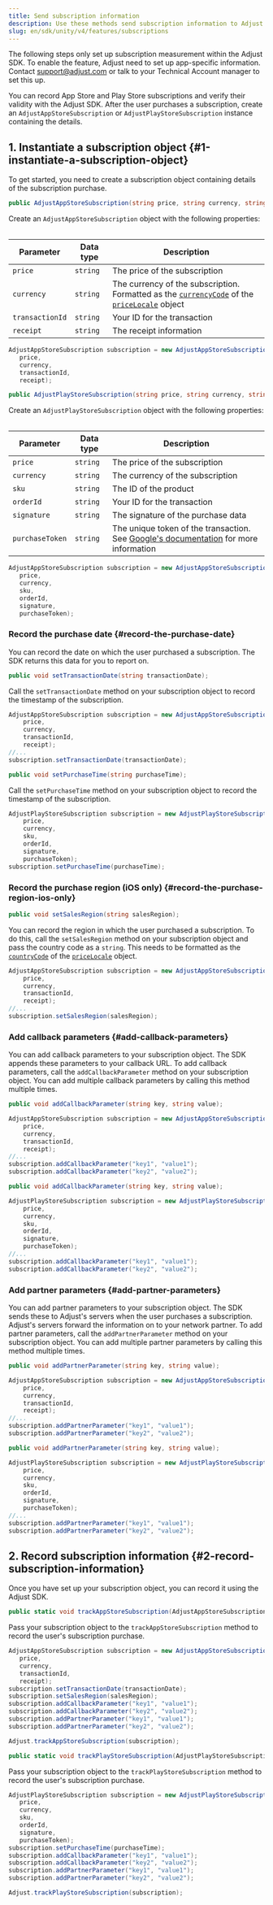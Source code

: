 ```yaml
---
title: Send subscription information
description: Use these methods send subscription information to Adjust.
slug: en/sdk/unity/v4/features/subscriptions
---
```


<Callout type="important">

The following steps only set up subscription measurement within the Adjust SDK. To enable the feature, Adjust need to set up app-specific information. Contact support@adjust.com or talk to your Technical Account manager to set this up.

</Callout>

You can record App Store and Play Store subscriptions and verify their validity with the Adjust SDK. After the user purchases a subscription, create an `AdjustAppStoreSubscription` or `AdjustPlayStoreSubscription` instance containing the details.

## 1. Instantiate a subscription object {#1-instantiate-a-subscription-object}

To get started, you need to create a subscription object containing details of the subscription purchase.

<Tabs>
<Tab title="App Store" sync="appstore" icon="PlatformIos">

<CodeBlock title="Method signature">

```cs
public AdjustAppStoreSubscription(string price, string currency, string transactionId, string receipt)
```

</CodeBlock>

Create an `AdjustAppStoreSubscription` object with the following properties:

<Table>

| Parameter       | Data type | Description                                                                                                                                                                                                                                                                                         |
| --------------- | --------- | --------------------------------------------------------------------------------------------------------------------------------------------------------------------------------------------------------------------------------------------------------------------------------------------------- |
| `price`         | `string`  | The price of the subscription                                                                                                                                                                                                                                                                       |
| `currency`      | `string`  | The currency of the subscription. Formatted as the [`currencyCode`](https://developer.apple.com/documentation/foundation/nslocale/1642836-currencycode?language=objc) of the [`priceLocale`](https://developer.apple.com/documentation/storekit/skproduct/1506145-pricelocale?language=objc) object |
| `transactionId` | `string`  | Your ID for the transaction                                                                                                                                                                                                                                                                         |
| `receipt`       | `string`  | The receipt information                                                                                                                                                                                                                                                                             |

</Table>

```cs
AdjustAppStoreSubscription subscription = new AdjustAppStoreSubscription(
   price,
   currency,
   transactionId,
   receipt);
```

</Tab>
<Tab title="Play Store" sync="playstore" icon="PlatformGooglePlay">

<CodeBlock title="Method signature">

```cs
public AdjustPlayStoreSubscription(string price, string currency, string sku, string orderId, string signature, string purchaseToken)
```

</CodeBlock>

Create an `AdjustPlayStoreSubscription` object with the following properties:

<Table>

| Parameter       | Data type | Description                                                                                                                                                                                 |
| --------------- | --------- | ------------------------------------------------------------------------------------------------------------------------------------------------------------------------------------------- |
| `price`         | `string`  | The price of the subscription                                                                                                                                                               |
| `currency`      | `string`  | The currency of the subscription                                                                                                                                                            |
| `sku`           | `string`  | The ID of the product                                                                                                                                                                       |
| `orderId`       | `string`  | Your ID for the transaction                                                                                                                                                                 |
| `signature`     | `string`  | The signature of the purchase data                                                                                                                                                          |
| `purchaseToken` | `string`  | The unique token of the transaction. See [Google's documentation](<https://developer.android.com/reference/com/android/billingclient/api/Purchase#getPurchaseToken()>) for more information |

</Table>

```cs
AdjustAppStoreSubscription subscription = new AdjustAppStoreSubscription(
   price,
   currency,
   sku,
   orderId,
   signature,
   purchaseToken);
```

</Tab>
</Tabs>

### Record the purchase date {#record-the-purchase-date}

You can record the date on which the user purchased a subscription. The SDK returns this data for you to report on.

<Tabs>
<Tab title="App Store" sync="appstore" icon="PlatformIos">

<CodeBlock title="Method signature">

```cs
public void setTransactionDate(string transactionDate);
```

</CodeBlock>

Call the `setTransactionDate` method on your subscription object to record the timestamp of the subscription.

```cs
AdjustAppStoreSubscription subscription = new AdjustAppStoreSubscription(
    price,
    currency,
    transactionId,
    receipt);
//...
subscription.setTransactionDate(transactionDate);
```

</Tab>
<Tab title="Play Store" sync="playstore" icon="PlatformGooglePlay">

<CodeBlock title="Methdo signature">

```cs
public void setPurchaseTime(string purchaseTime);
```

</CodeBlock>

Call the `setPurchaseTime` method on your subscription object to record the timestamp of the subscription.

```cs
AdjustPlayStoreSubscription subscription = new AdjustPlayStoreSubscription(
    price,
    currency,
    sku,
    orderId,
    signature,
    purchaseToken);
subscription.setPurchaseTime(purchaseTime);
```

</Tab>
</Tabs>

### Record the purchase region (iOS only) {#record-the-purchase-region-ios-only}

<CodeBlock title="Method signature">

```cs
public void setSalesRegion(string salesRegion);
```

</CodeBlock>

You can record the region in which the user purchased a subscription. To do this, call the `setSalesRegion` method on your subscription object and pass the country code as a `string`. This needs to be formatted as the [`countryCode`](https://developer.apple.com/documentation/foundation/nslocale/1643060-countrycode?language=swift) of the [`priceLocale`](https://developer.apple.com/documentation/storekit/skproduct/1506145-pricelocale?language=swift) object.

```cs
AdjustAppStoreSubscription subscription = new AdjustAppStoreSubscription(
    price,
    currency,
    transactionId,
    receipt);
//...
subscription.setSalesRegion(salesRegion);
```

### Add callback parameters {#add-callback-parameters}

You can add callback parameters to your subscription object. The SDK appends these parameters to your callback URL. To add callback parameters, call the `addCallbackParameter` method on your subscription object. You can add multiple callback parameters by calling this method multiple times.

<Tabs>
<Tab title="App Store" sync="appstore" icon="PlatformIos">

<CodeBlock title="Method signature">

```cs
public void addCallbackParameter(string key, string value);
```

</CodeBlock>

```cs
AdjustAppStoreSubscription subscription = new AdjustAppStoreSubscription(
    price,
    currency,
    transactionId,
    receipt);
//...
subscription.addCallbackParameter("key1", "value1");
subscription.addCallbackParameter("key2", "value2");
```

</Tab>
<Tab title="Play Store" sync="playstore" icon="PlatformGooglePlay">

<CodeBlock title="Method signature">

```cs
public void addCallbackParameter(string key, string value);
```

</CodeBlock>

```cs
AdjustPlayStoreSubscription subscription = new AdjustPlayStoreSubscription(
    price,
    currency,
    sku,
    orderId,
    signature,
    purchaseToken);
//...
subscription.addCallbackParameter("key1", "value1");
subscription.addCallbackParameter("key2", "value2");
```

</Tab>
</Tabs>

### Add partner parameters {#add-partner-parameters}

You can add partner parameters to your subscription object. The SDK sends these to Adjust's servers when the user purchases a subscription. Adjust's servers forward the information on to your network partner. To add partner parameters, call the `addPartnerParameter` method on your subscription object. You can add multiple partner parameters by calling this method multiple times.

<Tabs>
<Tab title="App Store" sync="appstore" icon="PlatformIos">

<CodeBlock title="Method signature">

```cs
public void addPartnerParameter(string key, string value);
```

</CodeBlock>

```cs
AdjustAppStoreSubscription subscription = new AdjustAppStoreSubscription(
    price,
    currency,
    transactionId,
    receipt);
//...
subscription.addPartnerParameter("key1", "value1");
subscription.addPartnerParameter("key2", "value2");
```

</Tab>
<Tab title="Play Store" sync="playstore" icon="PlatformGooglePlay">

<CodeBlock title="Method signature">

```cs
public void addPartnerParameter(string key, string value);
```

</CodeBlock>

```cs
AdjustPlayStoreSubscription subscription = new AdjustPlayStoreSubscription(
    price,
    currency,
    sku,
    orderId,
    signature,
    purchaseToken);
//...
subscription.addPartnerParameter("key1", "value1");
subscription.addPartnerParameter("key2", "value2");
```

</Tab>
</Tabs>

## 2. Record subscription information {#2-record-subscription-information}

Once you have set up your subscription object, you can record it using the Adjust SDK.

<Tabs>
<Tab title="App Store" sync="appstore" icon="PlatformIos">

<CodeBlock title="Method signature">

```cs
public static void trackAppStoreSubscription(AdjustAppStoreSubscription subscription);
```

</CodeBlock>

Pass your subscription object to the `trackAppStoreSubscription` method to record the user's subscription purchase.

```cs
AdjustAppStoreSubscription subscription = new AdjustAppStoreSubscription(
   price,
   currency,
   transactionId,
   receipt);
subscription.setTransactionDate(transactionDate);
subscription.setSalesRegion(salesRegion);
subscription.addCallbackParameter("key1", "value1");
subscription.addCallbackParameter("key2", "value2");
subscription.addPartnerParameter("key1", "value1");
subscription.addPartnerParameter("key2", "value2");

Adjust.trackAppStoreSubscription(subscription);
```

</Tab>
<Tab title="Play Store" sync="playstore" icon="PlatformGooglePlay">

<CodeBlock title="Method signature">

```cs
public static void trackPlayStoreSubscription(AdjustPlayStoreSubscription subscription);
```

</CodeBlock>

Pass your subscription object to the `trackPlayStoreSubscription` method to record the user's subscription purchase.

```cs
AdjustPlayStoreSubscription subscription = new AdjustPlayStoreSubscription(
   price,
   currency,
   sku,
   orderId,
   signature,
   purchaseToken);
subscription.setPurchaseTime(purchaseTime);
subscription.addCallbackParameter("key1", "value1");
subscription.addCallbackParameter("key2", "value2");
subscription.addPartnerParameter("key1", "value1");
subscription.addPartnerParameter("key2", "value2");

Adjust.trackPlayStoreSubscription(subscription);
```

</Tab>
</Tabs>
